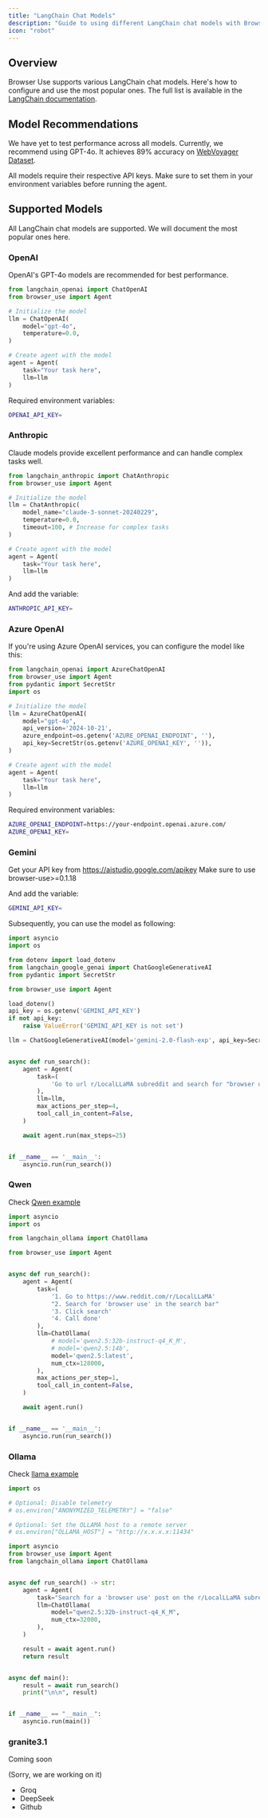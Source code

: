 ```yaml
---
title: "LangChain Chat Models"
description: "Guide to using different LangChain chat models with Browser Use"
icon: "robot"
---
```


## Overview

Browser Use supports various LangChain chat models. Here's how to configure and use the most popular ones. The full list is available in the [LangChain documentation](https://python.langchain.com/docs/integrations/chat/).

## Model Recommendations

We have yet to test performance across all models. Currently, we recommend using GPT-4o. It achieves 89% accuracy on [WebVoyager Dataset](https://browser-use.com/posts/sota-technical-report).

<Note>
  All models require their respective API keys. Make sure to set them in your
  environment variables before running the agent.
</Note>

## Supported Models

All LangChain chat models are supported. We will document the most popular ones here.

### OpenAI

OpenAI's GPT-4o models are recommended for best performance.

```python
from langchain_openai import ChatOpenAI
from browser_use import Agent

# Initialize the model
llm = ChatOpenAI(
    model="gpt-4o",
    temperature=0.0,
)

# Create agent with the model
agent = Agent(
    task="Your task here",
    llm=llm
)
```

Required environment variables:

```bash .env
OPENAI_API_KEY=
```

### Anthropic

Claude models provide excellent performance and can handle complex tasks well.

```python
from langchain_anthropic import ChatAnthropic
from browser_use import Agent

# Initialize the model
llm = ChatAnthropic(
    model_name="claude-3-sonnet-20240229",
    temperature=0.0,
    timeout=100, # Increase for complex tasks
)

# Create agent with the model
agent = Agent(
    task="Your task here",
    llm=llm
)
```

And add the variable:

```bash .env
ANTHROPIC_API_KEY=
```

### Azure OpenAI

If you're using Azure OpenAI services, you can configure the model like this:

```python
from langchain_openai import AzureChatOpenAI
from browser_use import Agent
from pydantic import SecretStr
import os

# Initialize the model
llm = AzureChatOpenAI(
    model="gpt-4o",
    api_version='2024-10-21',
    azure_endpoint=os.getenv('AZURE_OPENAI_ENDPOINT', ''),
    api_key=SecretStr(os.getenv('AZURE_OPENAI_KEY', '')),
)

# Create agent with the model
agent = Agent(
    task="Your task here",
    llm=llm
)
```

Required environment variables:

```bash .env
AZURE_OPENAI_ENDPOINT=https://your-endpoint.openai.azure.com/
AZURE_OPENAI_KEY=
```

### Gemini
Get your API key from https://aistudio.google.com/apikey
Make sure to use browser-use>=0.1.18

And add the variable:

```bash .env
GEMINI_API_KEY=
```

Subsequently, you can use the model as following:

```python
import asyncio
import os

from dotenv import load_dotenv
from langchain_google_genai import ChatGoogleGenerativeAI
from pydantic import SecretStr

from browser_use import Agent

load_dotenv()
api_key = os.getenv('GEMINI_API_KEY')
if not api_key:
	raise ValueError('GEMINI_API_KEY is not set')

llm = ChatGoogleGenerativeAI(model='gemini-2.0-flash-exp', api_key=SecretStr(api_key))


async def run_search():
	agent = Agent(
		task=(
			'Go to url r/LocalLLaMA subreddit and search for "browser use" in the search bar and click on the first post and find the funniest comment'
		),
		llm=llm,
		max_actions_per_step=4,
		tool_call_in_content=False,
	)

	await agent.run(max_steps=25)


if __name__ == '__main__':
	asyncio.run(run_search())

```

### Qwen 

Check [Qwen example](https://github.com/browser-use/browser-use/blob/main/examples/qwen.py)
```python
import asyncio
import os

from langchain_ollama import ChatOllama

from browser_use import Agent


async def run_search():
	agent = Agent(
		task=(
			'1. Go to https://www.reddit.com/r/LocalLLaMA'
			"2. Search for 'browser use' in the search bar"
			'3. Click search'
			'4. Call done'
		),
		llm=ChatOllama(
			# model='qwen2.5:32b-instruct-q4_K_M',
			# model='qwen2.5:14b',
			model='qwen2.5:latest',
			num_ctx=128000,
		),
		max_actions_per_step=1,
		tool_call_in_content=False,
	)

	await agent.run()


if __name__ == '__main__':
	asyncio.run(run_search())
```

### Ollama

Check [llama example](https://github.com/browser-use/browser-use/blob/main/examples/ollama.py)

```python
import os

# Optional: Disable telemetry
# os.environ["ANONYMIZED_TELEMETRY"] = "false"

# Optional: Set the OLLAMA host to a remote server
# os.environ["OLLAMA_HOST"] = "http://x.x.x.x:11434"

import asyncio
from browser_use import Agent
from langchain_ollama import ChatOllama


async def run_search() -> str:
    agent = Agent(
        task="Search for a 'browser use' post on the r/LocalLLaMA subreddit and open it.",
        llm=ChatOllama(
            model="qwen2.5:32b-instruct-q4_K_M",
            num_ctx=32000,
        ),
    )

    result = await agent.run()
    return result


async def main():
    result = await run_search()
    print("\n\n", result)


if __name__ == "__main__":
    asyncio.run(main())
```

### granite3.1

Coming soon

(Sorry, we are working on it)

- Groq
- DeepSeek
- Github
